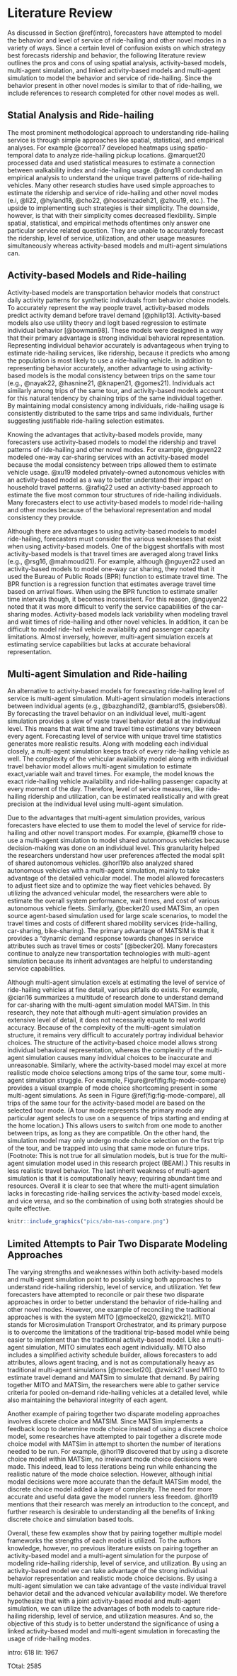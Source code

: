 # Literature Review {#lit}

As discussed in Section \@ref(intro), forecasters have attempted to model the behavior and level of service of ride-hailing and other novel modes in a variety of ways. Since a certain level of confusion exists on which strategy best forecasts ridership and behavior, the following literature review outlines the pros and cons of using spatial analysis, activity-based models, multi-agent simulation, and linked activity-based models and multi-agent simulation to model the behavior and service of ride-hailing. Since the behavior present in other novel modes is similar to that of ride-hailing, we include references to research completed for other novel modes as well. 

## Statial Analysis and Ride-hailing {#lit-simp}
The most prominent methodological approach to understanding ride-hailing service is through simple approaches like spatial, statistical, and empirical analyses. For example @correa17 developed heatmaps using spatio-temporal data to analyze ride-hailing pickup locations. @marquet20 processed data and used statistical measures to estimate a connection between walkability index and ride-hailing usage. @dong18 conducted an empirical analysis to understand the unique travel patterns of ride-hailing vehicles. Many other research studies have used simple approaches to estimate the ridership and service of ride-hailing and other novel modes (e.i, @li22, @hyland18, @cho22, @hosseinzadeh21, @zhou19, etc.). The upside to implementing such strategies is their simplicity. The downside, however, is that with their simplicity comes decreased flexibility. Simple spatial, statistical, and empirical methods oftentimes only answer one particular service related question. They are unable to accurately forecast the ridership, level of service, utilization, and other usage measures simultaneously whereas activity-based models and multi-agent simulations can.

## Activity-based Models and Ride-hailing {#lit-abm}
Activity-based models are transportation behavior models that construct daily activity patterns for synthetic individuals from behavior choice models. To accurately represent the way people travel, activity-based models predict activity demand before travel demand [@philip13]. Activity-based models also use utility theory and logit based regression to estimate individual behavior [@bowman98]. These models were designed in a way that their primary advantage is strong individual behavioral representation. Representing individual behavior accurately is advantageous when trying to estimate ride-hailing services, like ridership, because it predicts who among the population is most likely to use a ride-hailing vehicle. In addition to representing behavior accurately, another advantage to using activity-based models is the modal consistency between trips on the same tour (e.g., @nayak22, @hasnine21, @knapen21, @gomes21). Individuals act similarly among trips of the same tour, and activity-based models account for this natural tendency by chaining trips of the same individual together. By maintaining modal consistency among individuals, ride-hailing usage is consistently distributed to the same trips and same individuals, further suggesting justifiable ride-hailing selection estimates.

Knowing the advantages that activity-based models provide, many forecasters use activity-based models to model the ridership and travel patterns of ride-hailing and other novel modes. For example, @nguyen22 modeled one-way car-sharing services with an activity-based model because the modal consistency between trips allowed them to estimate vehicle usage. @xu19 modeled privately-owned autonomous vehicles with an activity-based model as a way to better understand their impact on household travel patterns. @rafiq22 used an activity-based approach to estimate the five most common tour structures of ride-hailing individuals. Many forecasters elect to use activity-based models to model ride-hailing and other modes because of the behavioral representation and modal consistency they provide.

Although there are advantages to using activity-based models to model ride-hailing, forecasters must consider the various weaknesses that exist when using activity-based models. One of the biggest shortfalls with most activity-based models is that travel times are averaged along travel links (e.g., @rsg16, @mahmoudi21). For example, although @nguyen22 used an activity-based models to model one-way car sharing, they noted that it used the Bureau of Public Roads (BPR) function to estimate travel time. The BPR function is a regression function that estimates average travel time based on arrival flows. When using the BPR function to estimate smaller time intervals though, it becomes inconsistent. For this reason, @nguyen22 noted that it was more difficult to verify the service capabilities of the car-sharing modes. Activity-based models lack variability when modeling travel and wait times of ride-hailing and other novel vehicles. In addition, it can be difficult to model ride-hail vehicle availability and passenger capacity limitations. Almost inversely, however, multi-agent simulation excels at estimating service capabilities but lacks at accurate behavioral representation.

## Multi-agent Simulation and Ride-hailing {#lit-mas}
An alternative to activity-based models for forecasting ride-hailing level of service is multi-agent simulation. Multi-agent simulation models interactions between individual agents (e.g., @bazghandi12, @amblard15, @siebers08). By forecasting the travel behavior on an individual level, multi-agent simulation provides a slew of vaste travel behavior detail at the individual level. This means that wait time and travel time estimations vary between every agent. Forecasting level of service with unique travel time statistics generates more realistic results. Along with modeling each individual closely, a multi-agent simulation keeps track of every ride-hailing vehicle as well. The complexity of the vehicular availability model along with individual travel behavior model allows multi-agent simulation to estimate exact,variable wait and travel times. For example, the model knows the exact ride-hailing vehicle availability and ride-hailing passenger capacity at every moment of the day. Therefore, level of service measures, like ride-hailing ridership and utilization, can be estimated realistically and with great precision at the individual level using multi-agent simulation. 

Due to the advantages that multi-agent simulation provides, various forecasters have elected to use them to model the level of service for ride-hailing and other novel transport modes. For example, @kamel19 chose to use a multi-agent simulation to model shared autonomous vehicles because decision-making was done on an individual level. This granularity helped the researchers understand how user preferences affected the modal split of shared autonomous vehicles. @horl19b also analyzed shared autonomous vehicles with a multi-agent simulation, mainly to take advantage of the detailed vehicular model. The model allowed forecasters to adjust fleet size and to optimize the way fleet vehicles behaved. By utilizing the advanced vehicular model, the researchers were able to estimate the overall system performance, wait times, and cost of various autonomous vehicle fleets. Similarly, @becker20 used MATSim, an open source agent-based simulation used for large scale scenarios, to model the travel times and costs of different shared mobility services (ride-hailing, car-sharing, bike-sharing). The primary advantage of MATSIM is that it provides a "dynamic demand response towards changes in service attributes such as travel times or costs" [@becker20]. Many forecasters continue to analyze new transportation technologies with multi-agent simulation because its inherit advantages are helpful to understanding service capabilities.

Although multi-agent simulation excels at estimating the level of service of ride-hailing vehicles at fine detail, various pitfalls do exists. For example, @ciari16 summarizes a multitude of research done to understand demand for car-sharing with the multi-agent simulation model MATSim. In this research, they note that although multi-agent simulation provides an extensive level of detail, it does not necessarily equate to real world accuracy. Because of the complexity of the multi-agent simulation structure, it remains very difficult to accurately portray individual behavior choices. The structure of the activity-based choice model allows strong individual behavioral representation, whereas the complexity of the multi-agent simulation causes many individual choices to be inaccurate and unreasonable. Similarly, where the activity-based model may excel at more realistic mode choice selections among trips of the same tour, some multi-agent simulation struggle. For example, Figure\@ref(fig:fig-mode-compare) provides a visual example of mode choice shortcoming present in some multi-agent simulations. As seen in Figure \@ref(fig:fig-mode-compare), all trips of the same tour for the activity-based model are based on the selected tour mode. (A tour mode represents the primary mode any particular agent selects to use on a sequence of trips starting and ending at the home location.) This allows users to switch from one mode to another between trips, as long as they are compatible. On the other hand, the simulation model may only undergo mode choice selection on the first trip of the tour, and be trapped into using that same mode on future trips. (Footnote: This is not true for all simulation models, but is true for the multi-agent simulation model used in this research project (BEAM).) This results in less realistic travel behavior. The last inherit weakness of multi-agent simulation is that it is computationally heavy; requiring abundant time and resources. Overall it is clear to see that where the multi-agent simulation lacks in forecasting ride-hailing services the activity-based model excels, and vice versa, and so the combination of using both strategies should be quite effective.

```r
knitr::include_graphics("pics/abm-mas-compare.png")
```

## Limited Attempts to Pair Two Disparate Modeling Approaches
The varying strengths and weaknesses within both activity-based models and multi-agent simulation point to possibly using both approaches to understand ride-hailing ridership, level of service, and utilization. Yet few forecasters have attempted to reconcile or pair these two disparate approaches in order to better understand the behavior of ride-hailing and other novel modes. However, one example of reconciling the traditional approaches is with the system MITO [@moeckel20, @zwick21]. MITO stands for Microsimulation Transport Orchestrator, and its primary purpose is to overcome the limitations of the traditional trip-based model while being easier to implement than the traditional activity-based model. Like a multi-agent simulation, MITO simulates each agent individually. MITO also includes a simplified activity schedule builder, allows forecasters to add attributes, allows agent tracing, and is not as computationally heavy as traditional multi-agent simulations [@moeckel20]. @zwick21 used MITO to estimate travel demand and MATSim to simulate that demand. By pairing together MITO and MATSim, the researchers were able to gather service criteria for pooled on-demand ride-hailing vehicles at a detailed level, while also maintaining the behavioral integrity of each agent. 

Another example of pairing together two disparate modeling approaches involves discrete choice and MATSIM. Since MATSim implements a feedback loop to determine mode choice instead of using a discrete choice model, some researches have attempted to pair together a discrete mode choice model with MATSim in attempt to shorten the number of iterations needed to be run. For example, @horl19 discovered that by using a discrete choice model within MATSim, no irrelevant mode choice decisions were made. This indeed, lead to less iterations being run while enhancing the realistic nature of the mode choice selection. However, although initial modal decisions were more accurate than the default MATSim model, the discrete choice model added a layer of complexity. The need for more accurate and useful data gave the model runners less freedom. @horl19 mentions that their research was merely an introduction to the concept, and further research is desirable to understanding all the benefits of linking discrete choice and simulation based tools.

Overall, these few examples show that by pairing together multiple model frameworks the strengths of each model is utilized. To the authors knowledge, however, no previous literature exists on pairing together an activity-based model and a multi-agent simulation for the purpose of modeling ride-hailing ridership, level of service, and utilization. By using an activity-based model we can take advantage of the strong individual behavior representation and realistic mode choice decisions. By using a multi-agent simulation we can take advantage of the vaste individual travel behavior detail and the advanced vehicular availability model. We therefore hypothesize that with a joint activity-based model and multi-agent simulation, we can utilize the advantages of both models to capture ride-hailing ridership, level of service, and utilization measures. And so, the objective of this study is to better understand the significance of using a linked activity-based model and multi-agent simulation in forecasting the usage of ride-hailing modes. 

intro: 618
lit: 1967



TOtal: 2585

